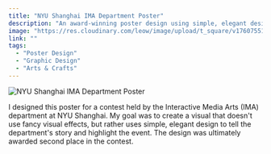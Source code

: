 ```yaml
---
title: "NYU Shanghai IMA Department Poster"
description: "An award-winning poster design using simple, elegant design to tell the department's story."
image: "https://res.cloudinary.com/leow/image/upload/t_square/v1760755131/project/arts-and-crafts/show_p5hjjy.jpg"
link: ""
tags:
  - "Poster Design"
  - "Graphic Design"
  - "Arts & Crafts"
---
```



<Image
  src="https://res.cloudinary.com/leow/image/upload/v1760755131/project/arts-and-crafts/show_p5hjjy.jpg"
  alt="NYU Shanghai IMA Department Poster"
  width={1496}
  height={2116}
  loading="eager"
  class="w-full"
/>

I designed this poster for a contest held by the Interactive Media Arts (IMA) department at NYU Shanghai. My goal was to create a visual that doesn't use fancy visual effects, but rather uses simple, elegant design to tell the department's story and highlight the event. The design was ultimately awarded second place in the contest.
